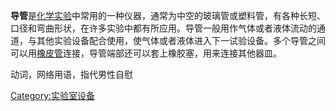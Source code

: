 '''导管'''是[[化学|化学]][[化学实验|实验]]中常用的一种仪器，通常为中空的玻璃管或塑料管，有各种长短、口径和弯曲形状，在许多实验中都有所应用。导管一般用作气体或者液体流动的通道，与其他实验设备配合使用，使气体或者液体进入下一试验设备。多个导管之间可以用[[橡皮管|橡皮管]]连接，导管端部还可以套上橡胶塞，用来连接其他器皿。

动词，网络用语，指代男性自慰

{{Chem-stub}}
{{实验室设备}}
[[Category:实验室设备|Category:实验室设备]]